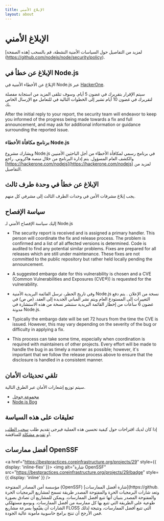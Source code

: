 ```yaml
---
title: الإبلاغ الأمني
layout: about
---
```


# الإبلاغ الأمني

لمزيد من التفاصيل حول السياسات الأمنية النشطة، قم بالسحب \[هذه الصفحة] (https://github.com/nodejs/node/security/policy).

## الإبلاغ عن خطأ في Node.js

الإبلاغ عن الأخطاء الأمنية في Node.js عبر [HackerOne](https://hackerone.com/nodejs).

سيتم الإقرار بتقريرك في غضون 5 أيام. وسوف تتلقى المزيد من
استجابة مفصلة لتقريرك في غضون 10 أيام تشير إلى الخطوات التالية في
للتعامل مع الإرسال الخاص بك.

After the initial reply to your report, the security team will endeavor to keep
you informed of the progress being made towards a fix and full announcement,
and may ask for additional information or guidance surrounding the reported
issue.

### برنامج مكافأة الأخطاء Node.js

ويشارك مشروع Node.js في برنامج رسمي لمكافأة الأخطاء من أجل الباحثين الأمنيين
والكشف العام المسؤول. يتم إدارة البرنامج من خلال
منصة هاكروني. راجع [https://hackerone.com/nodejs](https://hackerone.com/nodejs) لمزيد من التفاصيل.

## الإبلاغ عن خطأ في وحدة طرف ثالث

يجب إبلاغ مشرفات الأمن في وحدات الطرف الثالث إلى مشرفي
كل منهم.

## سياسة الإفصاح

إليك سياسة الإفصاح الأمني لـ Node.js

* The security report is received and is assigned a primary handler. This
  person will coordinate the fix and release process. The problem is confirmed
  and a list of all affected versions is determined. Code is audited to find
  any potential similar problems. Fixes are prepared for all releases which are
  still under maintenance. These fixes are not committed to the public
  repository but rather held locally pending the announcement.

* A suggested embargo date for this vulnerability is chosen and a CVE (Common
  Vulnerabilities and Exposures (CVE®)) is requested for the vulnerability.

* وفي تاريخ الحظر، ترسل القائمة البريدية الأمنية Node.js نسخة من الإعلان
  . يتم دفع التغييرات إلى المستودع العام ويتم نشر المباني الجديدة
  إلى العقد. (ص ص) في غضون 6 ساعات من إخطار القائمة البريدية
  ستنشر نسخة من هذه الاستشارة في مدونة Node.js.

* Typically the embargo date will be set 72 hours from the time the CVE is
  issued. However, this may vary depending on the severity of the bug or
  difficulty in applying a fix.

* This process can take some time, especially when coordination is required
  with maintainers of other projects. Every effort will be made to handle the
  bug in as timely a manner as possible; however, it's important that we follow
  the release process above to ensure that the disclosure is handled in a
  consistent manner.

## تلقي تحديثات الأمان

سيتم توزيع إشعارات الأمان عبر الطرق التالية.

* [مجموعة جوجل](https://groups.google.com/group/nodejs-sec)
* [Node.js Bog](/blog)

## تعليقات على هذه السياسة

إذا كان لديك اقتراحات حول كيفية تحسين هذه العملية فيرجى تقديم طلب
[سحب الطلب](https://github.com/nodejs/nodejs.org) أو
[تقديم مشكلة](https://github.com/nodejs/security-wg/issues/new) للمناقشة.

## أفضل ممارسات OpenSSF

<a href="https://bestpractices.coreinfrastructure.org/projects/29" style={{ display: 'inline-flex' }}>
  <img alt="شارة OpenSSF" src="https://bestpractices.coreinfrastructure.org/projects/29/badge" style={{ display: 'inline' }} />
</a>

مؤسسة أمن المصادر المفتوحة (OpenSSF) \[شارة أفضل الممارسات]\(https://github. وتعد شارات البرمجيات الحرة والمفتوحة المصدر طريقة تسمح لمشاريع البرمجيات الحرة والمفتوحة المصدر بتبيان أنها تتبع أفضل الممارسات. ويمكن للمشاريع أن تصادق بصورة طوعية على الطريقة التي تتبع بها كل ممارسة من أفضل الممارسات. وبوسع مستهلكي الشارات أن يقيِّموا بسرعة مشاريع FLOSS التي تتبع أفضل الممارسات، ونتيجة لذلك فمن الأرجح أن تنتج برامج حاسوبية مأمونة عالية الجودة.
